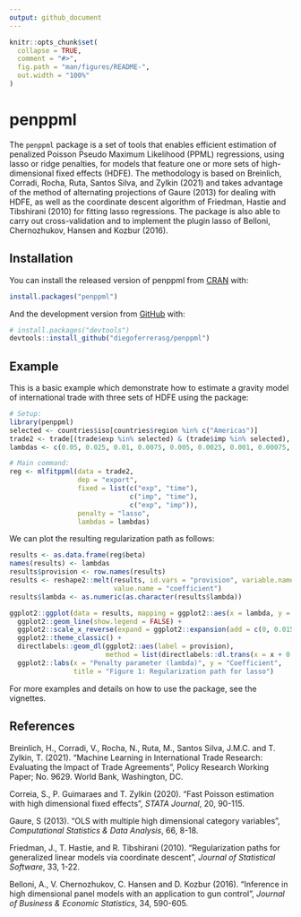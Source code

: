 ```yaml
---
output: github_document
---
```


<!-- README.md is generated from README.Rmd. Please edit that file -->

```r
knitr::opts_chunk$set(
  collapse = TRUE,
  comment = "#>",
  fig.path = "man/figures/README-",
  out.width = "100%"
)
```

# penppml

<!-- badges: start -->
<!-- badges: end -->

The `penppml` package is a set of tools that enables efficient estimation of penalized Poisson Pseudo Maximum Likelihood (PPML) regressions, using lasso or ridge penalties, for models that feature one or more sets of high-dimensional fixed effects (HDFE). The methodology is based on Breinlich, Corradi, Rocha, Ruta, Santos Silva, and Zylkin (2021) and takes advantage of the method of alternating projections of Gaure (2013) for dealing with HDFE, as well as the coordinate descent algorithm of Friedman, Hastie and Tibshirani (2010) for fitting lasso regressions. The package is also able to carry out cross-validation and to implement the plugin lasso of Belloni, Chernozhukov, Hansen and Kozbur (2016).

## Installation

You can install the released version of penppml from [CRAN](https://CRAN.R-project.org) with:

``` r
install.packages("penppml")
```

And the development version from [GitHub](https://github.com/) with:

``` r
# install.packages("devtools")
devtools::install_github("diegoferrerasg/penppml")
```
## Example

This is a basic example which demonstrate how to estimate a gravity model of international trade with three sets of HDFE using the package:

```r
# Setup:
library(penppml)
selected <- countries$iso[countries$region %in% c("Americas")]
trade2 <- trade[(trade$exp %in% selected) & (trade$imp %in% selected), -(5:6)] 
lambdas <- c(0.05, 0.025, 0.01, 0.0075, 0.005, 0.0025, 0.001, 0.00075, 0.0005, 0.00025, 0.0001, 0)
```

```r
# Main command:
reg <- mlfitppml(data = trade2,
                 dep = "export",
                 fixed = list(c("exp", "time"), 
                              c("imp", "time"),
                              c("exp", "imp")),
                 penalty = "lasso",
                 lambdas = lambdas)
```

We can plot the resulting regularization path as follows:

```r
results <- as.data.frame(reg$beta)
names(results) <- lambdas
results$provision <- row.names(results)
results <- reshape2::melt(results, id.vars = "provision", variable.name = "lambda", 
                          value.name = "coefficient")
results$lambda <- as.numeric(as.character(results$lambda))

ggplot2::ggplot(data = results, mapping = ggplot2::aes(x = lambda, y = coefficient, col = provision)) +
  ggplot2::geom_line(show.legend = FALSE) +
  ggplot2::scale_x_reverse(expand = ggplot2::expansion(add = c(0, 0.015))) +
  ggplot2::theme_classic() +
  directlabels::geom_dl(ggplot2::aes(label = provision), 
                        method = list(directlabels::dl.trans(x = x + 0.5), "last.bumpup")) +
  ggplot2::labs(x = "Penalty parameter (lambda)", y = "Coefficient", 
                title = "Figure 1: Regularization path for lasso")
```

For more examples and details on how to use the package, see the vignettes.

## References

Breinlich, H., Corradi, V., Rocha, N., Ruta, M., Santos Silva, J.M.C. and T. Zylkin, T. (2021). "Machine Learning in International Trade Research: Evaluating the Impact of Trade Agreements", Policy Research Working Paper; No. 9629. World Bank, Washington, DC.

Correia, S., P. Guimaraes and T. Zylkin (2020). "Fast Poisson estimation with high dimensional fixed effects", *STATA Journal*, 20, 90-115.

Gaure, S (2013). "OLS with multiple high dimensional category variables", *Computational Statistics & Data Analysis*, 66, 8-18.

Friedman, J., T. Hastie, and R. Tibshirani (2010). "Regularization paths for generalized linear models via coordinate descent", *Journal of Statistical Software*, 33, 1-22.

Belloni, A., V. Chernozhukov, C. Hansen and D. Kozbur (2016). "Inference in high dimensional panel models with an application to gun control", *Journal of Business & Economic Statistics*, 34, 590-605.
